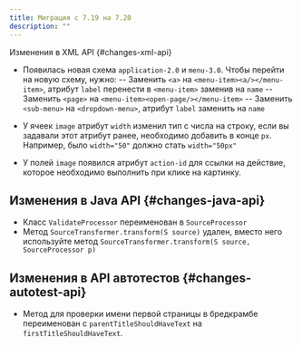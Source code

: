 ```yaml
---
title: Миграция с 7.19 на 7.20
description: ""
---
```

 Изменения в XML API {#changes-xml-api}

- Появилась новая схема `application-2.0` и `menu-3.0`.
Чтобы перейти на новую схему, нужно:
-- Заменить `<a>` на `<menu-item><a/></menu-item>`, атрибут `label` перенести в `<menu-item>` заменив на `name`
-- Заменить `<page>` на `<menu-item><open-page/></menu-item>`
-- Заменить `<sub-menu>` на `<dropdown-menu>`, атрибут `label` заменить на `name`

- У ячеек `image` атрибут `width` изменил тип с числа на строку, если вы задавали этот атрибут ранее, необходимо добавить
в конце `px`. Например, было `width="50"` должно стать `width="50px"`

- У полей `image` появился атрибут `action-id` для ссылки на действие, которое необходимо выполнить при клике на картинку.

## Изменения в Java API {#changes-java-api}

- Класс `ValidateProcessor` переименован в `SourceProcessor`
- Метод `SourceTransformer.transform(S source)` удален, вместо него используйте метод `SourceTransformer.transform(S source, SourceProcessor p)`

## Изменения в API автотестов {#changes-autotest-api}

- Метод для проверки имени первой страницы в бредкрамбе переименован с `parentTitleShouldHaveText`
на `firstTitleShouldHaveText`.
